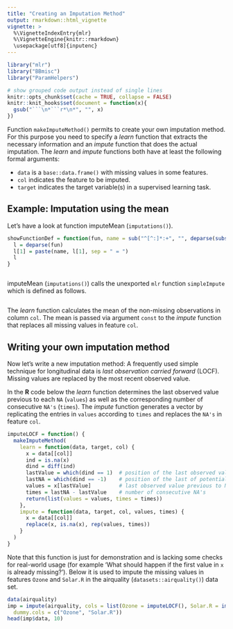 ```yaml
---
title: "Creating an Imputation Method"
output: rmarkdown::html_vignette
vignette: >
  %\VignetteIndexEntry{mlr}
  %\VignetteEngine{knitr::rmarkdown}
  \usepackage[utf8]{inputenc}
---
```


```r
library("mlr")
library("BBmisc")
library("ParamHelpers")

# show grouped code output instead of single lines
knitr::opts_chunk$set(cache = TRUE, collapse = FALSE)
knitr::knit_hooks$set(document = function(x){
  gsub("```\n*```r*\n*", "", x)
})
```

Function `makeImputeMethod()` permits to create your own imputation method.
For this purpose you need to specify a *learn* function that extracts the necessary information and an *impute* function that does the actual imputation.
The *learn* and *impute* functions both have at least the following formal arguments:

* ``data`` is a `base::data.frame()` with missing values in some features.
* ``col`` indicates the feature to be imputed.
* ``target`` indicates the target variable(s) in a supervised learning task.

## Example: Imputation using the mean

Let's have a look at function imputeMean (`imputations()`).

```r
showFunctionDef = function(fun, name = sub("^[^:]*:+", "", deparse(substitute(fun)))) {
  l = deparse(fun)
  l[1] = paste(name, l[1], sep = " = ")
  l
}
```

```r

```

imputeMean (`imputations()`) calls the unexported `mlr` function `simpleImpute` which is defined as follows.

```r
```

The *learn* function calculates the mean of the non-missing observations in column ``col``.
The mean is passed via argument ``const`` to the *impute* function that replaces all missing values in feature ``col``.

## Writing your own imputation method

Now let's write a new imputation method:
A frequently used simple technique for longitudinal data is *last observation carried forward* (LOCF). 
Missing values are replaced by the most recent observed value.

In the **R** code below the *learn* function determines the last observed value previous to each ``NA`` (``values``) as well as the corresponding number of consecutive ``NA's`` (``times``).
The *impute* function generates a vector by replicating the entries in ``values``
according to ``times`` and replaces the ``NA's`` in feature ``col``.

```r
imputeLOCF = function() {
  makeImputeMethod(
    learn = function(data, target, col) {
      x = data[[col]]
      ind = is.na(x)
      dind = diff(ind)
      lastValue = which(dind == 1)  # position of the last observed value previous to NA
      lastNA = which(dind == -1)    # position of the last of potentially several consecutive NA's
      values = x[lastValue]         # last observed value previous to NA
      times = lastNA - lastValue    # number of consecutive NA's
      return(list(values = values, times = times))
    },
    impute = function(data, target, col, values, times) {
      x = data[[col]]
      replace(x, is.na(x), rep(values, times))
    }
  )
}
```

Note that this function is just for demonstration and is lacking some checks for real-world usage (for example 'What should happen if the first value in `x` is already missing?').
Below it is used to impute the missing values in features ``Ozone`` and ``Solar.R`` in the airquality (`datasets::airquality()`) data set.

```r
data(airquality)
imp = impute(airquality, cols = list(Ozone = imputeLOCF(), Solar.R = imputeLOCF()),
  dummy.cols = c("Ozone", "Solar.R"))
head(imp$data, 10)
```
